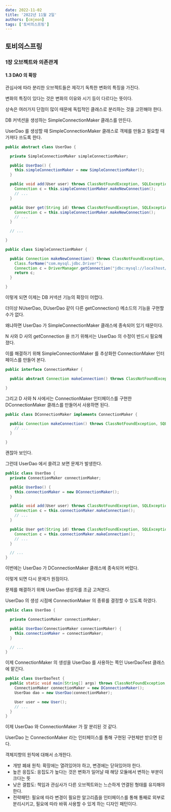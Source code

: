 ```yaml
---
date: 2022-11-02
title: '2022년 11월 2일'
authors: [cmjeon]
tags: ['토비의스프링']
---
```


## 토비의스프링

### 1장 오브젝트와 의존관계

#### 1.3 DAO 의 확장

관심사에 따라 분리한 오브젝트들은 제각기 독특한 변화의 특징을 가진다.

변화의 특징이 있다는 것은 변화의 이유와 시기 등이 다르다는 뜻이다.

상속은 여러가지 단점이 많이 때문에 독립적인 클래스로 분리하는 것을 고민해야 한다.

<!--truncate-->

DB 커넥션을 생성하는 SimpleConnectionMaker 클래스를 만든다.

UserDao 를 생성할 때 SimpleConnectionMaker 클래스로 객체를 만들고 필요할 때 가져다 쓰도록 한다.

```java {3,5-7,10,15} title="UserDao.java"
public abstract class UserDao {

  private SimpleConnectionMaker simpleConnectionMaker;

  public UserDao() {
    this.simpleConnectionMaker = new SimpleConnectionMaker();
  }

  public void add(User user) throws ClassNotFoundException, SQLException {
    Connection c = this.simpleConnectionMaker.makeNewConnection();
    // ...
  }

  public User get(String id) throws ClassNotFoundException, SQLException {
    Connection c = this.simpleConnectionMaker.makeNewConnection();
    // ...
  }

  // ...

}
```

```java {3-7} title="SimpleConnectionMaker.java"
public class SimpleConnectionMaker {

  public Connection makeNewConnection() throws ClassNotFoundException, SQLException {
    Class.forName("com.mysql.jdbc.Driver");
    Connection c = DriverManager.getConnection("jdbc:mysql://localhost/springbook?characterEncoding=UTF-8", "spring", "book");
    return c;
  }

}
```

이렇게 되면 이제는 DB 커넥션 기능의 확장이 어렵다.

더이상 NUserDao, DUserDao 같이 다른 getConnection() 메소드의 기능을 구현할 수가 없다.

왜냐하면 UserDao 가 SimpleConnectionMaker 클래스에 종속되어 있기 때문이다.

N 사와 D 사의 getConnection 을 쓰기 위해서는 UserDao 의 수정이 반드시 필요해졌다.

이를 해결하기 위해 SimpleConnectionMaker 를 추상화한 ConnectionMaker 인터페이스를 만들어 본다.

```java title="ConnectionMaker.java"
public interface ConnectionMaker {

  public abstract Connection makeConnection() throws ClassNotFoundException, SQLException;

}
```

그리고 D 사와 N 사에서는 ConnectionMaker 인터페이스를 구현한 DConnectionMaker 클래스를 만들어서 사용하면 된다.

```java {3} title="DConnectionMaker.java"
public class DConnectionMaker implements ConnectionMaker {

  public Connection makeConnection() throws ClassNotFoundException, SQLException {
    // ...
  }

}
```

괜찮아 보인다.

그런데 UserDao 에서 쓸려고 보면 문제가 발생한다.

```java {5} title="UserDao.java"
public class UserDao {
  private ConnectionMaker connectionMaker;

  public UserDao() {
    this.connectionMaker = new DConnectionMaker();
  }

  public void add(User user) throws ClassNotFoundException, SQLException {
    Connection c = this.connectionMaker.makeConnection();
    // ...
  }

  public User get(String id) throws ClassNotFoundException, SQLException {
    Connection c = this.connectionMaker.makeConnection();
    // ...
  }

  // ...
}
```

이번에는 UserDao 가 DConnectionMaker 클래스에 종속되어 버렸다.

이렇게 되면 다시 문제가 원점이다.

문제를 해결하기 위해 UserDao 생성자를 조금 고쳐본다.

UserDao 의 생성 시점에 ConnectionMaker 의 종류를 결정할 수 있도록 하였다.

```java {5-7} title="UserDao.java"
public class UserDao {

  private ConnectionMaker connectionMaker;

  public UserDao(ConnectionMaker connectionMaker) {
    this.connectionMaker = connectionMaker;
  }

  // ...
}
```

이제 ConnectionMaker 의 생성을 UserDao 를 사용하는 쪽인 UserDaoTest 클래스에 맡긴다.

```java title="UserDaoTest.java"
public class UserDaoTest {
  public static void main(String[] args) throws ClassNotFoundException, SQLException {
    ConnectionMaker connectionMaker = new DConnectionMaker();
    UserDao dao = new UserDao(connectionMaker);

    User user = new User();
    // ...
  }
}
```

이제 UserDao 와 ConnectionMaker 가 잘 분리된 것 같다.

UserDao 는 ConnectionMaker 라는 인터페이스를 통해 구현된 구현체만 받으면 된다.

객체지향의 원칙에 대해서 소개한다.

- 개방 폐쇄 원칙: 확장에는 열려있어야 하고, 변경에는 닫혀있어야 한다.
- 높은 응집도: 응집도가 높다는 것은 변화가 일어날 때 해당 모듈에서 변하는 부분이 크다는 뜻
- 낮은 결합도: 책임과 관심사가 다른 오브젝트와는 느슨하게 연결된 형태를 유지해야 한다.
- 전략패턴: 필요에 따라 변경이 필요한 알고리즘을 인터페이스를 통해 통째로 외부로 분리시키고, 필요에 따라 바꿔 사용할 수 있게 하는 디자인 패턴이다.




